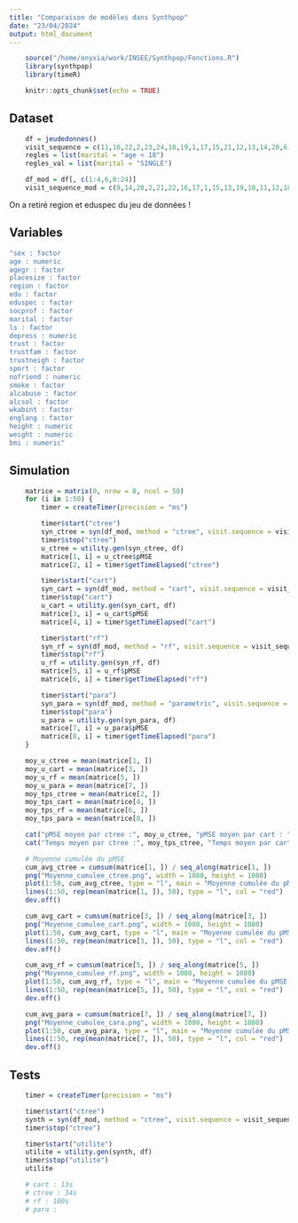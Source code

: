 ```yaml
---
title: "Comparaison de modèles dans Synthpop"
date: "23/04/2024"
output: html_document
---
```


```r
    source("/home/onyxia/work/INSEE/Synthpop/Fonctions.R")
    library(synthpop)
    library(timeR)
```

```r
    knitr::opts_chunk$set(echo = TRUE)
```

## Dataset
```r
    df = jeudedonnes()
    visit_sequence = c(11,16,22,2,23,24,18,19,1,17,15,21,12,13,14,20,6,3,9,4,10,8,5,7)
    regles = list(marital = "age < 18")
    regles_val = list(marital = "SINGLE")

    df_mod = df[, c(1:4,6,8:24)]
    visit_sequence_mod = c(9,14,20,2,21,22,16,17,1,15,13,19,10,11,12,18,5,3,7,4,8,6)
```

On a retiré region et eduspec du jeu de données !

## Variables
```r
"sex : factor 
age : numeric 
agegr : factor 
placesize : factor 
region : factor 
edu : factor 
eduspec : factor 
socprof : factor 
marital : factor 
ls : factor 
depress : numeric 
trust : factor 
trustfam : factor 
trustneigh : factor 
sport : factor 
nofriend : numeric 
smoke : factor 
alcabuse : factor 
alcsol : factor 
wkabint : factor 
englang : factor 
height : numeric 
weight : numeric 
bmi : numeric"
```

## Simulation
```r
    matrice = matrix(0, nrow = 8, ncol = 50)
    for (i in 1:50) {
        timer = createTimer(precision = "ms")

        timer$start("ctree")
        syn_ctree = syn(df_mod, method = "ctree", visit.sequence = visit_sequence_mod, rules = regles, rvalues = regles_val, seed = i)
        timer$stop("ctree")
        u_ctree = utility.gen(syn_ctree, df)
        matrice[1, i] = u_ctree$pMSE
        matrice[2, i] = timer$getTimeElapsed("ctree")

        timer$start("cart")
        syn_cart = syn(df_mod, method = "cart", visit.sequence = visit_sequence_mod, rules = regles, rvalues = regles_val, seed = i)
        timer$stop("cart")
        u_cart = utility.gen(syn_cart, df)
        matrice[3, i] = u_cart$pMSE
        matrice[4, i] = timer$getTimeElapsed("cart")

        timer$start("rf")
        syn_rf = syn(df_mod, method = "rf", visit.sequence = visit_sequence_mod, rules = regles, rvalues = regles_val, seed = i)
        timer$stop("rf")
        u_rf = utility.gen(syn_rf, df)
        matrice[5, i] = u_rf$pMSE
        matrice[6, i] = timer$getTimeElapsed("rf")

        timer$start("para")
        syn_para = syn(df_mod, method = "parametric", visit.sequence = visit_sequence_mod, rules = regles, rvalues = regles_val, seed = i)
        timer$stop("para")
        u_para = utility.gen(syn_para, df)
        matrice[7, i] = u_para$pMSE
        matrice[8, i] = timer$getTimeElapsed("para")
    }

    moy_u_ctree = mean(matrice[1, ])
    moy_u_cart = mean(matrice[3, ])
    moy_u_rf = mean(matrice[5, ])
    moy_u_para = mean(matrice[7, ])
    moy_tps_ctree = mean(matrice[2, ])
    moy_tps_cart = mean(matrice[4, ])
    moy_tps_rf = mean(matrice[6, ])
    moy_tps_para = mean(matrice[8, ])

    cat("pMSE moyen par ctree :", moy_u_ctree, "pMSE moyen par cart : ", moy_u_cart, "pMSE moyen par rf : ", moy_u_rf, "pMSE moyen par para : ", moy_u_para, "\n")
    cat("Temps moyen par ctree :", moy_tps_ctree, "Temps moyen par cart : ", moy_tps_cart, "Temps moyen par rf : ", moy_tps_rf, "Temps moyen par para : ", moy_tps_para, "\n")

    # Moyenne cumulée du pMSE 
    cum_avg_ctree = cumsum(matrice[1, ]) / seq_along(matrice[1, ])
    png("Moyenne_cumulee_ctree.png", width = 1080, height = 1080)
    plot(1:50, cum_avg_ctree, type = "l", main = "Moyenne cumulée du pMSE par ctree sur 50 synthétisations", xlab = "Nombre de synthétisations", ylab = "Moyenne cumulée du pMSE")
    lines(1:50, rep(mean(matrice[1, ]), 50), type = "l", col = "red")
    dev.off()

    cum_avg_cart = cumsum(matrice[3, ]) / seq_along(matrice[3, ])
    png("Moyenne_cumulee_cart.png", width = 1080, height = 1080)
    plot(1:50, cum_avg_cart, type = "l", main = "Moyenne cumulée du pMSE par cart sur 50 synthétisations", xlab = "Nombre de synthétisations", ylab = "Moyenne cumulée du pMSE")
    lines(1:50, rep(mean(matrice[3, ]), 50), type = "l", col = "red")
    dev.off()

    cum_avg_rf = cumsum(matrice[5, ]) / seq_along(matrice[5, ])
    png("Moyenne_cumulee_rf.png", width = 1080, height = 1080)
    plot(1:50, cum_avg_rf, type = "l", main = "Moyenne cumulée du pMSE par rf sur 50 synthétisations", xlab = "Nombre de synthétisations", ylab = "Moyenne cumulée du pMSE")
    lines(1:50, rep(mean(matrice[5, ]), 50), type = "l", col = "red")
    dev.off()

    cum_avg_para = cumsum(matrice[7, ]) / seq_along(matrice[7, ])
    png("Moyenne_cumulee_cara.png", width = 1080, height = 1080)
    plot(1:50, cum_avg_para, type = "l", main = "Moyenne cumulée du pMSE par para sur 50 synthétisations", xlab = "Nombre de synthétisations", ylab = "Moyenne cumulée du pMSE")
    lines(1:50, rep(mean(matrice[7, ]), 50), type = "l", col = "red")
    dev.off()
```

## Tests
```r
    timer = createTimer(precision = "ms")

    timer$start("ctree")
    synth = syn(df_mod, method = "ctree", visit.sequence = visit_sequence_mod, rules = regles, rvalues = regles_val)
    timer$stop("ctree")

    timer$start("utilite")
    utilite = utility.gen(synth, df)
    timer$stop("utilite")
    utilite

    # cart : 13s
    # ctree : 34s
    # rf : 100s
    # para : 

```